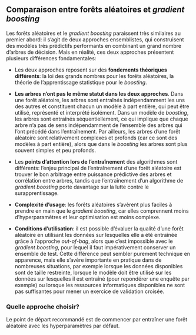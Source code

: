 ## Comparaison entre forêts aléatoires et _gradient boosting_

Les forêts aléatoires et le *gradient boosting* paraissent très similaires au premier abord: il s'agit de deux approches ensemblistes, qui construisent des modèles très prédictifs performants en combinant un grand nombre d'arbres de décision. Mais en réalité, ces deux approches présentent plusieurs différences fondamentales:

-   Les deux approches reposent sur des __fondements théoriques différents__: la loi des grands nombres pour les forêts aléatoires, la théorie de l'apprentissage statistique pour le *boosting*.

-   __Les arbres n'ont pas le même statut dans les deux approches__. Dans une forêt aléatoire, les arbres sont entraînés indépendamment les uns des autres et constituent chacun un modèle à part entière, qui peut être utilisé, représenté et interprété isolément. Dans un modèle de *boosting*, les arbres sont entraînés séquentiellement, ce qui implique que chaque arbre n'a pas de sens indépendamment de l'ensemble des arbres qui l'ont précédé dans l'entraînement. Par ailleurs, les arbres d'une forêt aléatoire sont relativement complexes et profonds (car ce sont des modèles à part entière), alors que dans le _boosting_ les arbres sont plus souvent simples et peu profonds.

-   Les __points d'attention lors de l'entraînement__ des algorithmes sont différents: l'enjeu principal de l'entraînement d'une forêt aléatoire est trouver le bon arbitrage entre puissance prédictive des arbres et corrélation entre arbres, tandis que l'entraînement d'un algorithme de _gradient boosting_ porte davantage sur la lutte contre le surapprentissage.

-   __Complexité d'usage__: les forêts aléatoires s'avèrent plus faciles à prendre en main que le _gradient boosting_, car elles comprennent moins d'hyperparamètres et leur optimisation est moins complexe.

-   __Conditions d'utilisation__: il est possible d'évaluer la qualité d'une forêt aléatoire en utilisant les données sur lesquelles elle a été entraînée grâce à l'approche _out-of-bag_, alors que c'est impossible avec le _gradient boosting_, pour lequel il faut impérativement conserver un ensemble de test. Cette différence peut sembler purement technique en apparence, mais elle s'avère importante en pratique dans de nombreuses situations, par exemple lorsque les données disponibles sont de taille restreinte, lorsque le modèle doit être utilisé sur les données sur lesquelles il est entraîné (pour repondérer une enquête par exemple) ou lorsque les ressources informatiques disponibles ne sont pas suffisantes pour mener un exercice de validation croisée.

### Quelle approche choisir?

Le point de départ recommandé est de commencer par entraîner une forêt aléatoire avec les hyperparamètres par défaut.



